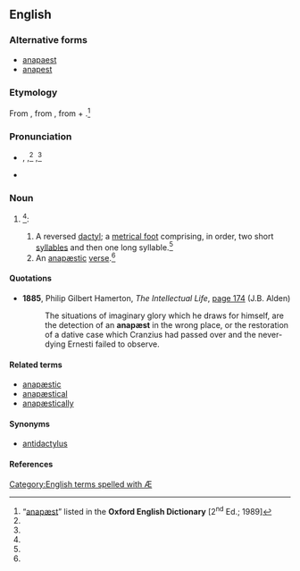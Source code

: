 ==English==
{{wikipedia}}

===Alternative forms===
* [[anapaest]]
* [[anapest]] {{qualifier|US}}

===Etymology===
From {{etyl|la|en}} {{term|anapaestus|anapæstus|lang=la}}, from {{etyl|grc|en}} {{term|sc=polytonic|ἀνάπαιστος|tr=anapaistos||struck back”, “reversed|lang=grc}}, from {{term|sc=polytonic|ἀνά|tr=ana||back|lang=grc}} + {{term|sc=polytonic|παίω|tr=paiō||I strike|lang=grc}}.<ref name="OED">“[http://dictionary.oed.com/cgi/entry/50007938 anapæst]” listed in the '''Oxford English Dictionary''' [2<sup>nd</sup> Ed.; 1989]</ref>

===Pronunciation===
* {{a|RP}} {{enPR|ăʹnəpĕst|ăʹnəpēst}}, {{IPA|/ˈænəpɛst/}},<ref name="OED"/> {{IPAchar|/ˈænəpiːst/}},<ref name="OED"/> {{SAMPA|/"{n@pEst/|/"{n@pi:st/}}
* {{rhymes|ɛst|iːst}}

===Noun===
{{en-noun}}

# {{prosody}}<ref name="OED"/>:
## A reversed [[dactyl]]; a [[metrical foot]] comprising, in order, two short [[syllable]]s and then one long syllable.<ref name="OED"/>
## An [[anapæstic]] [[verse]].<ref name="OED"/>

====Quotations====
* '''1885''', Philip Gilbert Hamerton, ''The Intellectual Life'', [http://books.google.co.uk/books?id=UeREAAAAIAAJ&q=%22anap%C3%A6st%22&dq=%22anap%C3%A6st%22&ei=ykpNSr7EOpDUyQT55sjXAg page 174] (J.B. Alden)
*: The situations of imaginary glory which he draws for himself, are the detection of an '''anapæst''' in the wrong place, or the restoration of a dative case which Cranzius had passed over and the never-dying Ernesti failed to observe.

====Related terms====
* [[anapæstic]]
* [[anapæstical]]
* [[anapæstically]]

====Synonyms====
* [[antidactylus]]

====References====
<references/>

[[Category:English terms spelled with Æ]]